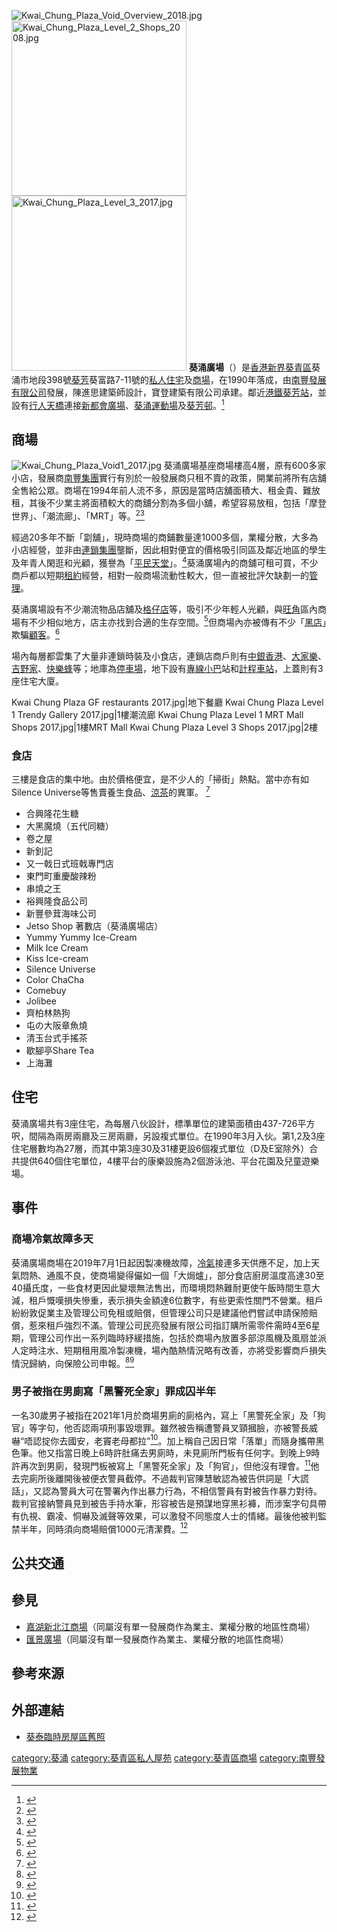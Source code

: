 {{distinguish|葵涌商場|葵芳廣場}}
{{coord|22|21|27.17|N|114|7|39.81|E|display=title}}
{{Infobox_housinghk 
| name =  Kwai Chung Plaza <br/> 葵涌廣場
| logo = 
| photo = Kwai Chung Plaza.jpg
| phototitle = 葵涌廣場
| address = 新界葵涌葵富路7-11號
| lot = 葵涌市地段第398號
| developer = [[南豐集團|南豐集團]]
| use = 商場、住宅
| blocknumber = 3座住宅
| floornumber = 地下、1樓、2樓、3樓
| yearofcompletion = 1990年
| facilities = 商場、停車場
| former = 葵泰臨時房屋區
| website =
}}
[[File:Kwai_Chung_Plaza_Void_Overview_2018.jpg|right]]
[[File:Kwai_Chung_Plaza_Level_2_Shops_2008.jpg|280px]]
[[File:Kwai_Chung_Plaza_Level_3_2017.jpg|280px]]
'''葵涌廣場'''（{{lang-en|Kwai Chung Plaza}}）是[[香港|香港]][[新界|新界]][[葵青區|葵青區]]葵涌市地段398號[[葵芳|葵芳]]葵富路7-11號的[[私人住宅|私人住宅]]及[[商場|商場]]，在1990年落成，由[[南豐發展有限公司|南豐發展有限公司]]發展，陳進思建築師設計，寶登建築有限公司承建。鄰近[[港鐵|港鐵]][[葵芳站|葵芳站]]，並設有[[行人天橋|行人天橋]]連接[[新都會廣場|新都會廣場]]、[[葵涌運動場|葵涌運動場]]及[[葵芳邨|葵芳邨]]。<ref>{{Cite web |url=http://www.ricacorp.com/ricadata/ptest.aspx?type=2&code=QUCRURQYRD |title=葵涌廣場 |access-date=2009-06-13 |archive-date=2018-01-05 |archive-url=https://web.archive.org/web/20180105070327/http://www.ricacorp.com/ricadata/ptest.aspx?type=2&code=QUCRURQYRD |dead-url=no }}</ref>

==商場==
[[File:Kwai_Chung_Plaza_Void1_2017.jpg|right]]
葵涌廣場基座商場樓高4層，原有600多家小店，發展商[[南豐集團|南豐集團]]實行有別於一般發展商只租不賣的政策，開業前將所有店舖全售給公眾。商場在1994年前人流不多，原因是當時店舖面積大、租金貴、難放租，其後不少業主將面積較大的商舖分割為多個小舖，希望容易放租，包括「摩登世界」、「潮流廊」、「MRT」等。<ref>{{cite news|author1=黎雅婷|title=葵涌廣場捱唔住　小店劈價離場|url=http://hk.apple.nextmedia.com/nextmag/art/20160430/19592120|accessdate=2017-04-13|publisher=蘋果日報|date=2016-04-30|archive-date=2017-10-21|archive-url=https://web.archive.org/web/20171021115155/http://hk.apple.nextmedia.com/nextmag/art/20160430/19592120|dead-url=no}}</ref><ref>{{Cite news |url=https://www.hk01.com/%E9%9A%B1%E5%BD%A2%E9%A6%99%E6%B8%AF/321860/%E9%9A%B1%E5%BD%A2%E9%A6%99%E6%B8%AF-%E5%9C%B0-%E7%A2%A9%E6%9E%9C%E5%83%85%E5%AD%98%E7%9A%84%E6%9C%AC%E5%9C%9F%E5%95%86%E5%A0%B4-%E8%91%B5%E6%B6%8C%E5%BB%A3%E5%A0%B4 |title=【隱形香港．地】碩果僅存的本土商場——葵涌廣場 |author=陳嘉茵 |date=2019-04-25 |work=香港01 |accessdate=2019-04-27 |archive-date=2019-04-27 |archive-url=https://web.archive.org/web/20190427201842/https://www.hk01.com/%E9%9A%B1%E5%BD%A2%E9%A6%99%E6%B8%AF/321860/%E9%9A%B1%E5%BD%A2%E9%A6%99%E6%B8%AF-%E5%9C%B0-%E7%A2%A9%E6%9E%9C%E5%83%85%E5%AD%98%E7%9A%84%E6%9C%AC%E5%9C%9F%E5%95%86%E5%A0%B4-%E8%91%B5%E6%B6%8C%E5%BB%A3%E5%A0%B4 |dead-url=no }}</ref>

經過20多年不斷「劏舖」，現時商場的商鋪數量達1000多個，業權分散，大多為小店經營，並非由[[連鎖店|連鎖集團]]壟斷，因此相對便宜的價格吸引同區及鄰近地區的學生及年青人閑逛和光顧，獲譽為「[[平民|平民]][[天堂|天堂]]」。<ref>{{cite news|title=葵涌廣場 10大小食推介|url=http://www.gotrip.hk/weekend_lifestyle/%E8%91%B5%E6%B6%8C%E5%BB%A3%E5%A0%B410%E5%A4%A7%E5%B0%8F%E9%A3%9F%E6%8E%A8%E4%BB%8B/|accessdate=2017-04-13|publisher=GOtrip|date=2016-03-03|archive-date=2017-12-01|archive-url=https://web.archive.org/web/20171201194853/http://www.gotrip.hk/weekend_lifestyle/%E8%91%B5%E6%B6%8C%E5%BB%A3%E5%A0%B410%E5%A4%A7%E5%B0%8F%E9%A3%9F%E6%8E%A8%E4%BB%8B/|dead-url=no}}</ref>葵涌廣場內的商舖可租可買，不少商戶都以短期[[租約|租約]]經營，相對一般商場流動性較大，但一直被批評欠缺劃一的[[管理|管理]]。

葵涌廣場設有不少潮流物品店舖及[[格仔店|格仔店]]等，吸引不少年輕人光顧，與[[旺角|旺角]]區內商場有不少相似地方，店主亦找到合適的生存空間。<ref>{{cite news|author1=陳倩兒|title=在連鎖複製的商場中， 還有一座承載着「香港本土」|url=https://theinitium.com/project/20160329-hongkong-ourkwaichungplaza/|accessdate=2017-04-13|publisher=端傳媒|date=2016-03-29|archive-date=2017-03-08|archive-url=https://web.archive.org/web/20170308101303/https://theinitium.com/project/20160329-hongkong-ourkwaichungplaza/|dead-url=no}}</ref>但商場內亦被傳有不少「[[黑店|黑店]]」欺騙[[顧客|顧客]]。<ref>{{cite news|title=眼鏡黑店「騎劫眼鏡」逼光顧|url=http://hk.apple.nextmedia.com/news/art/20090917/13217827|accessdate=2017-04-13|publisher=蘋果日報|date=2009-09-17|archive-date=2017-05-16|archive-url=https://web.archive.org/web/20170516163334/http://hk.apple.nextmedia.com/news/art/20090917/13217827|dead-url=no}}</ref>

場內每層都雲集了大量非連鎖時裝及小食店，連鎖店商戶則有[[中銀香港|中銀香港]]、[[大家樂|大家樂]]、[[吉野家|吉野家]]、[[快樂蜂|快樂蜂]]等；地庫為[[停車場|停車場]]，地下設有[[專線小巴|專線小巴]]站和[[計程車站|計程車站]]，上蓋則有3座住宅大廈。

<gallery>
Kwai Chung Plaza GF restaurants 2017.jpg|地下餐廳
Kwai Chung Plaza Level 1 Trendy Gallery 2017.jpg|1樓潮流廊
Kwai Chung Plaza Level 1 MRT Mall Shops 2017.jpg|1樓MRT Mall
Kwai Chung Plaza Level 3 Shops 2017.jpg|2樓
</gallery>

===食店===
三樓是食店的集中地。由於價格便宜，是不少人的「掃街」熱點。當中亦有如Silence Universe等售賣養生食品、[[涼茶|涼茶]]的異軍。
<ref name="葵涌廣場食店">{{cite web |url= http://hk.ulifestyle.com.hk/spot/list.html?tag=2234 |title= 葵涌廣場掃街熱點 |publisher= U HK 港生活 |access-date= 2015-04-24 |archive-url= https://web.archive.org/web/20160305081926/http://hk.ulifestyle.com.hk/spot/list.html?tag=2234 |archive-date= 2016-03-05 |dead-url= yes }}</ref>
*合興隆花生糖
*大黑魔燒（五代同糖）
*卷之屋
*新釗記
*又一戟日式班戟專門店
*東門町重慶酸辣粉
*串燒之王
*裕興隆食品公司
*新豐參茸海味公司
*Jetso Shop 著數店（葵涌廣場店）
*Yummy Yummy Ice-Cream
*Milk Ice Cream
*Kiss Ice-cream
*Silence Universe
*Color ChaCha
*Comebuy
*Jolibee
*齊柏林熱狗
*屯の大阪章魚燒
*清玉台式手搖茶
*歇腳亭Share Tea
*上海灘

==住宅==
葵涌廣場共有3座住宅，為每層八伙設計，標準單位的建築面積由437-726平方呎，間隔為兩房兩廳及三房兩廳，另設複式單位。在1990年3月入伙。第1,2及3座住宅層數均為27層，而其中第3座30及31樓更設6個複式單位（D及E室除外）合共提供640個住宅單位，4樓平台的康樂設施為2個游泳池、平台花園及兒童遊樂場。

==事件==
===商場冷氣故障多天===
葵涌廣場商場在2019年7月1日起因製凍機故障，[[冷氣|冷氣]]接連多天供應不足，加上天氣悶熱、通風不良，使商場變得儼如一個「大焗爐」，部分食店廚房溫度高達30至40攝氏度，一些食材更因此變壞無法售出，而環境悶熱難耐更使午飯時間生意大減，租戶慨嘆損失慘重，表示損失金額達6位數字，有些更索性關門不營業。租戶紛紛敦促業主及管理公司免租或賠償，但管理公司只是建議他們嘗試申請保險賠償，惹來租戶強烈不滿。管理公司民亮發展有限公司指訂購所需零件需時4至6星期，管理公司作出一系列臨時紓緩措施，包括於商場內放置多部涼風機及風扇並派人定時注水、短期租用風冷製凍機，場內酷熱情況略有改善，亦將受影響商戶損失情況歸納，向保險公司申報。<ref>{{Cite news |url=https://hk.news.appledaily.com/breaking/realtime/article/20190709/59806267 |title=葵涌廣場連壞9日冷氣如焗爐 三、四十度高溫商戶叫苦求賠償 |date=2019-07-09 |work=蘋果日報 |accessdate=2019-07-13 |archive-date=2019-07-13 |archive-url=https://web.archive.org/web/20190713200118/https://hk.news.appledaily.com/breaking/realtime/article/20190709/59806267 |dead-url=no }}</ref><ref>{{Cite news |url=https://www.hk01.com/18%E5%8D%80%E6%96%B0%E8%81%9E/349969/%E8%91%B5%E6%B6%8C%E5%BB%A3%E5%A0%B4%E5%A3%9E%E5%86%B7%E6%B0%A3-%E5%95%86%E6%88%B6%E6%8C%87%E7%94%9F%E6%84%8F%E8%B7%8C%E4%B8%80%E5%8D%8A-%E5%B9%B3%E6%99%82%E9%A3%AF%E5%B8%82%E9%BB%9E%E6%9C%83%E5%92%81 |title=葵涌廣場壞冷氣　商戶指生意跌一半：平時飯市點會咁？ |author1=魯嘉裕 |author2=鄧詠中 |author3=陳浩然 |date=2019-07-09 |work=香港01 |accessdate=2019-07-13 |archive-date=2019-07-13 |archive-url=https://web.archive.org/web/20190713201441/https://www.hk01.com/18%E5%8D%80%E6%96%B0%E8%81%9E/349969/%E8%91%B5%E6%B6%8C%E5%BB%A3%E5%A0%B4%E5%A3%9E%E5%86%B7%E6%B0%A3-%E5%95%86%E6%88%B6%E6%8C%87%E7%94%9F%E6%84%8F%E8%B7%8C%E4%B8%80%E5%8D%8A-%E5%B9%B3%E6%99%82%E9%A3%AF%E5%B8%82%E9%BB%9E%E6%9C%83%E5%92%81 |dead-url=no }}</ref>

===男子被指在男廁寫「黑警死全家」罪成囚半年===
一名30歲男子被指在2021年1月於商場男廁的廁格內，寫上「黑警死全家」及「狗官」等字句，他否認兩項刑事毀壞罪。雖然被告稱遭警員叉頸摑臉，亦被警長威嚇“唔認掟你去國安，老竇老母都拉”<ref>{{cite news |title=涉男廁寫「黑警死全家」 辯方指被告遭警叉頸威嚇：唔認掟你去國安，老竇老母都拉 |url=https://www.inmediahk.net/node/%E7%A4%BE%E9%81%8B/%E6%B6%89%E7%94%B7%E5%BB%81%E5%AF%AB%E3%80%8C%E9%BB%91%E8%AD%A6%E6%AD%BB%E5%85%A8%E5%AE%B6%E3%80%8D-%E8%BE%AF%E6%96%B9%E6%8C%87%E8%A2%AB%E5%91%8A%E9%81%AD%E8%AD%A6%E5%8F%89%E9%A0%B8%E5%A8%81%E5%9A%87%EF%BC%9A%E5%94%94%E8%AA%8D%E6%8E%9F%E4%BD%A0%E5%8E%BB%E5%9C%8B%E5%AE%89%EF%BC%8C%E8%80%81%E7%AB%87%E8%80%81%E6%AF%8D%E9%83%BD%E6%8B%89 |accessdate=2022-05-06 |publisher=獨立媒體 |date=2021-12-07}}</ref>。加上稱自己因日常「落單」而隨身攜帶黑色筆。他又指當日晚上6時許肚痛去男廁時，未見廁所門板有任何字。到晚上9時許再次到男廁，發現門板被寫上「黑警死全家」及「狗官」，但他沒有理會。<ref>{{cite news |title=涉葵廣男廁寫「黑警死全家」29歲男辯稱在食店工作需落單 故隨身帶筆 |url=https://www.inmediahk.net/node/%E7%A4%BE%E9%81%8B/%E6%B6%89%E8%91%B5%E5%BB%A3%E7%94%B7%E5%BB%81%E5%AF%AB%E3%80%8C%E9%BB%91%E8%AD%A6%E6%AD%BB%E5%85%A8%E5%AE%B6%E3%80%8D29%E6%AD%B2%E7%94%B7%E8%BE%AF%E7%A8%B1%E5%9C%A8%E9%A3%9F%E5%BA%97%E5%B7%A5%E4%BD%9C%E9%9C%80%E8%90%BD%E5%96%AE-%E6%95%85%E9%9A%A8%E8%BA%AB%E5%B8%B6%E7%AD%86 |accessdate=2022-05-06 |publisher=獨立媒體 |date=2022-05-04}}</ref>他去完廁所後離開後被便衣警員截停。不過裁判官陳慧敏認為被告供詞是「大謊話」，又認為警員大可在警署內作出暴力行為，不相信警員有對被告作暴力對待。裁判官接納警員見到被告手持水筆，形容被告是預謀地穿黑衫褲，而涉案字句具帶有仇視、霸凌、恫嚇及滅聲等效果，可以激發不同態度人士的情緒。最後他被判監禁半年，同時須向商場賠償1000元清潔費。<ref>{{cite news |title=涉葵廣男廁寫「黑警死全家」男子刑毀罪成囚半年 官引判詞：與「私了」無異 |url=https://www.inmediahk.net/node/%E7%A4%BE%E9%81%8B/%E6%B6%89%E8%91%B5%E5%BB%A3%E7%94%B7%E5%BB%81%E5%AF%AB%E3%80%8C%E9%BB%91%E8%AD%A6%E6%AD%BB%E5%85%A8%E5%AE%B6%E3%80%8D%E7%94%B7%E5%AD%90%E5%88%91%E6%AF%80%E7%BD%AA%E6%88%90%E5%9B%9A%E5%8D%8A%E5%B9%B4-%E5%AE%98%E5%BC%95%E5%88%A4%E8%A9%9E%EF%BC%9A%E8%88%87%E3%80%8C%E7%A7%81%E4%BA%86%E3%80%8D%E7%84%A1%E7%95%B0 |accessdate=2022-05-06 |publisher=獨立媒體 |date=2022-05-05}}</ref>

==公共交通==
{{參見|葵芳#交通}}

==參見==
*[[嘉湖新北江商場|嘉湖新北江商場]]（同屬沒有單一發展商作為業主、業權分散的地區性商場）
*[[匯景廣場|匯景廣場]]（同屬沒有單一發展商作為業主、業權分散的地區性商場）

== 參考來源 ==
{{reflist}}

==外部連結==
*[http://i.uwants.com/u/attachments/day_080228/20080228_967d7cd7d963fe5dffeaVNfaxdZnpIQZ.jpg 葵泰臨時房屋區舊照] {{Wayback|url=http://i.uwants.com/u/attachments/day_080228/20080228_967d7cd7d963fe5dffeaVNfaxdZnpIQZ.jpg |date=20131210140653 }}

{{南豐集團}}

[[category:葵涌|category:葵涌]]
[[category:葵青區私人屋苑|category:葵青區私人屋苑]]
[[category:葵青區商場|category:葵青區商場]]
[[category:南豐發展物業|category:南豐發展物業]]